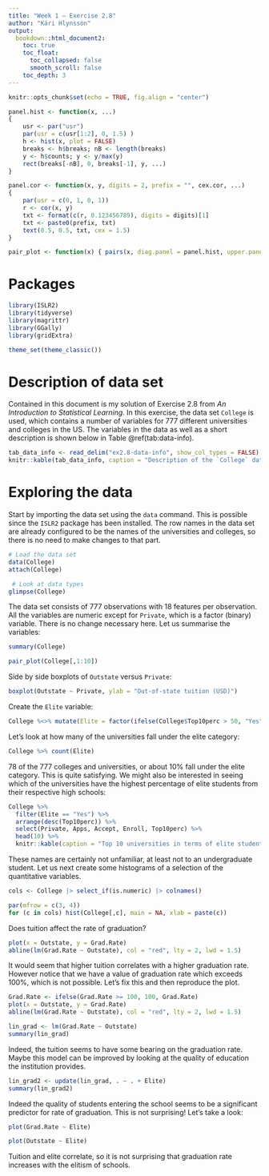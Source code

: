 ```yaml
---
title: "Week 1 — Exercise 2.8"
author: "Kári Hlynsson"
output: 
  bookdown::html_document2:
    toc: true
    toc_float:
      toc_collapsed: false    
      smooth_scroll: false
    toc_depth: 3
---
```


```r
knitr::opts_chunk$set(echo = TRUE, fig.align = "center")

panel.hist <- function(x, ...)
{
    usr <- par("usr")
    par(usr = c(usr[1:2], 0, 1.5) )
    h <- hist(x, plot = FALSE)
    breaks <- h$breaks; nB <- length(breaks)
    y <- h$counts; y <- y/max(y)
    rect(breaks[-nB], 0, breaks[-1], y, ...)
}

panel.cor <- function(x, y, digits = 2, prefix = "", cex.cor, ...)
{
    par(usr = c(0, 1, 0, 1))
    r <- cor(x, y)
    txt <- format(c(r, 0.123456789), digits = digits)[1]
    txt <- paste0(prefix, txt)
    text(0.5, 0.5, txt, cex = 1.5)
}

pair_plot <- function(x) { pairs(x, diag.panel = panel.hist, upper.panel = panel.cor) }
```

# Packages

```r
library(ISLR2)
library(tidyverse)
library(magrittr)
library(GGally)
library(gridExtra)

theme_set(theme_classic())
```


# Description of data set

Contained in this document is my solution of Exercise 2.8 from *An Introduction to Statistical Learning*. In this exercise, the data set `College` is used, which contains a number of variables for 777 different universities and colleges in the US. The variables in the data as well as a short description is shown below in Table \@ref(tab:data-info).

```r
tab_data_info <- read_delim("ex2.8-data-info", show_col_types = FALSE)
knitr::kable(tab_data_info, caption = "Description of the `College` data set.")
```

# Exploring the data

Start by importing the data set using the `data` command. This is possible since the `ISLR2` package has been installed. The row names in the data set are already configured to be the names of the universities and colleges, so there is no need to make changes to that part.

```r
# Load the data set
data(College)
attach(College)

 # Look at data types
glimpse(College)
```

The data set consists of 777 observations with 18 features per observation. All the variables are numeric except for `Private`, which is a factor (binary) variable. There is no change necessary here. Let us summarise the variables:

```r
summary(College)
```

```r
pair_plot(College[,1:10])
```

Side by side boxplots of `Outstate` versus `Private`:

```r
boxplot(Outstate ~ Private, ylab = "Out-of-state tuition (USD)")
```

Create the `Elite` variable:

```r
College %<>% mutate(Elite = factor(ifelse(College$Top10perc > 50, "Yes", "No")))
```

Let's look at how many of the universities fall under the elite category:

```r
College %>% count(Elite)
```

78 of the 777 colleges and universities, or about 10% fall under the elite category. This is quite satisfying. We might also be interested in seeing which of the universities have the highest percentage of elite students from their respective high schools:

```r
College %>% 
  filter(Elite == "Yes") %>%
  arrange(desc(Top10perc)) %>%
  select(Private, Apps, Accept, Enroll, Top10perc) %>%
  head(10) %>%
  knitr::kable(caption = "Top 10 universities in terms of elite student percentage.")
```

These names are certainly not unfamiliar, at least not to an undergraduate student.
Let us next create some histograms of a selection of the quantitative variables.

```r
cols <- College |> select_if(is.numeric) |> colnames()

par(mfrow = c(3, 4))
for (c in cols) hist(College[,c], main = NA, xlab = paste(c))  
```

Does tuition affect the rate of graduation?

```r
plot(x = Outstate, y = Grad.Rate)
abline(lm(Grad.Rate ~ Outstate), col = "red", lty = 2, lwd = 1.5)
```

It would seem that higher tuition correlates with a higher graduation rate. However notice that we have a value of graduation rate which exceeds 100%,
which is not possible. Let's fix this and then reproduce the plot.
```r
Grad.Rate <- ifelse(Grad.Rate >= 100, 100, Grad.Rate)
plot(x = Outstate, y = Grad.Rate)
abline(lm(Grad.Rate ~ Outstate), col = "red", lty = 2, lwd = 1.5)
```


```r
lin_grad <- lm(Grad.Rate ~ Outstate)
summary(lin_grad)
```

Indeed, the tuition seems to have some bearing on the graduation rate. Maybe this model can be improved by looking at
the quality of education the institution provides.

```r
lin_grad2 <- update(lin_grad, . ~ . + Elite)
summary(lin_grad2)
```

Indeed the quality of students entering the school seems to be a significant predictor for rate of graduation. This is not surprising! Let's take a look:

```r
plot(Grad.Rate ~ Elite)
```

```r
plot(Outstate ~ Elite)
```

Tuition and elite correlate, so it is not surprising that graduation rate increases with the elitism of schools.
